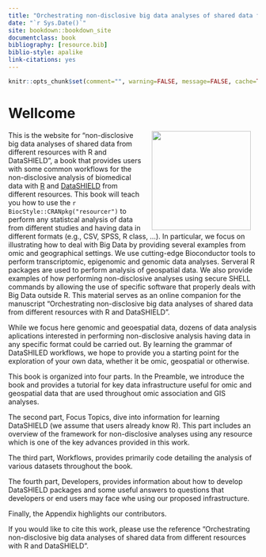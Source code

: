 ```yaml
--- 
title: "Orchestrating non-disclosive big data analyses of shared data from different resources with R and DataSHIELD"
date: "`r Sys.Date()`"
site: bookdown::bookdown_site
documentclass: book
bibliography: [resource.bib]
biblio-style: apalike
link-citations: yes
---
```


```r
knitr::opts_chunk$set(comment="", warning=FALSE, message=FALSE, cache=TRUE)
```

# Wellcome {-}


<img src="fig/datashield.jpg" width="200" align="right" style="margin: 0 1em 0 1em" /></a> 

This is the website for “non-disclosive big data analyses of shared data from different resources with R and DataSHIELD”, a book that provides users with some common workflows for the non-disclosive analysis of biomedical data with [R](https://cran.r-project.org/) and [DataSHIELD](http://www.datashield.ac.uk/) from different resources. This book will teach you how to use the `r BiocStyle::CRANpkg("resourcer")` to perform any statistcal analysis of data from different studies and having data in different formats (e.g., CSV, SPSS, R class, ...). In particular, we focus on illustrating how to deal with Big Data by providing several examples from omic and geographical settings. We use cutting-edge Bioconductor tools to perform transcriptomic, epigenomic and genomic data analyses. Serveral R packages are used to perform analysis of geospatial data. We also provide examples of how performing non-disclosive analyses using secure SHELL commands by allowing the use of specific software that properly deals with Big Data outside R. This material serves as an online companion for the manuscript “Orchestrating non-disclosive big data analyses of shared data from different resources with R and DataSHIELD”.


While we focus here genomic and geoespatial data, dozens of data analysis aplications interested in performing non-disclosive analysis having data in any specific format could be carried out. By learning the grammar of DataSHILED workflows, we hope to provide you a starting point for the exploration of your own data, whether it be omic, geospatial or otherwise.

This book is organized into four parts. In the Preamble, we introduce the book and provides a tutorial for key data infrastructure useful for omic and geospatial data that are used throughout omic association and GIS analyses.

The second part, Focus Topics, dive into information for learning DataSHIELD (we assume that users already know R). This part includes an overview of the framework for non-disclosive analyses using any resource which is one of the key advances provided in this work. 

The third part, Workflows, provides primarily code detailing the analysis of various datasets throughout the book. 

The fourth part, Developers, provides information about how to develop DataSHIELD packages and some useful answers to questions that developers or end users may face whe using our proposed infrastructure.

Finally, the Appendix highlights our contributors.

If you would like to cite this work, please use the reference “Orchestrating non-disclosive big data analyses of shared data from different resources with R and DataSHIELD”.

